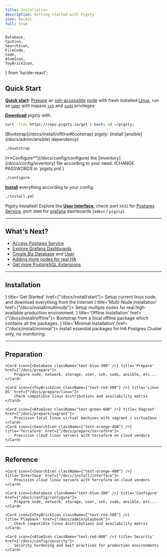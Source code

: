 ```yaml
---
title: Installation
description: Getting started with Pigsty
icon: Rocket
full: true
---
```


    Database,
    CpuIcon,
    SearchIcon,
    FileCode,
    Code,
    AtomIcon,
    ToyBrickIcon,
} from 'lucide-react';


## Quick Start

[**Quick start**](/docs/install/start): [Prepare](/docs/prepare) an [ssh-accessible](/docs/prepare/admin#check-accessibility) [node](/docs/prepare/hardware#node) with fresh installed [Linux](/docs/prepare/linux),
 run as [user](/docs/prepare/admin#user) with nopass [`ssh`](/docs/prepare/admin#ssh) and [`sudo`](/docs/prepare/admin#sudo-privileges) privileges:

<Steps>
<Step>

[**Download**](/docs/prepare/software#pigsty) pigsty with:

```bash
curl -fsSL https://repo.pigsty.io/get | bash; cd ~/pigsty;
```

</Step>
<Step>
[Bootstrap](/docs/install/offline#bootstrap) pigsty: (install [ansible](/docs/admin/ansible) dependency)

```bash
./bootstrap
```
</Step>

<Step>
    [**Configure**](/docs/config/configure) the [inventory](/docs/config/inventory) file according to your need. (<span className={"text-red-500 font-black"}>CHANGE PASSWORDS</span> in `pigsty.yml`)

```bash
./configure
```

</Step>
<Step>

[**Install**](/docs/install/start) everything according to your config:

```bash
./install.yml
```
</Step>


</Steps>


Pigsty Installed!  Explore the [**User Interface**](/docs/install/interface), check port `5432` for [Postgres](/docs/pgsql) [Service](/docs/pgsql/service), port `3000` for [grafana](/docs/install/interface#grafana) dashboards (`admin` / `pigsty`).



--------

## What's Next?

- [Access Postgres Service](/docs/install/interface#postgresql)
- [Explore Grafana Dashboards](/docs/install/interface#grafana)
- [Create Biz Database](/docs/pgsql/db#create-database) and [User](/docs/pgsql/user#create-user)
- [Adding more nodes for real HA](/docs/install/multinode)
- [Get more PostgreSQL Extensions](/docs/pgsql/ext)


--------

## Installation


<Cards>
    <Card icon={<Database className="text-blue-300" />} title='Get Started' href={"/docs/install/start"}>
        Setup current linux node, and download everything from the Internet
    </Card>
    <Card icon={<AtomIcon className="text-green-600" />} title='Multi-Node Installation' href={"/docs/install/multinode"}>
        Setup multiple nodes for real high-available production environment.
    </Card>
    <Card icon={<SearchIcon className={"text-orange-400"} />} title='Offline Installation' href={"/docs/install/offline"}>
        Bootstrap from a local offline package which contains all the packages.
    </Card>
    <Card icon={<ToyBrickIcon className={"text-red-500"} />} title='Minimal Installation' href={"/docs/install/minimal"}>
        Install essential packages for HA Postgres Cluster only, no monitoring.
    </Card>
</Cards>


--------

## Preparation

<Cards>

    <Card icon={<Database className="text-blue-300" />} title='Prepare' href={"/docs/prepare"}>
        Prepare node, network, storage, user, ssh, sudo, ansible, etc...
    </Card>

    <Card icon={<ToyBrickIcon className={"text-red-500"} />} title='Linux OS' href={"/docs/prepare/linux"}>
        Check compatible linux distributions and availability matrix
    </Card>

    <Card icon={<AtomIcon className="text-green-600" />} title='Vagrant' href={"/docs/prepare/vagrant"}>
        Provision local linux virtual machines with vagrant / virtualbox
    </Card>
    <Card icon={<SearchIcon className={"text-orange-400"} />} title='Terraform' href={"/docs/prepare/terraform"}>
        Provision cloud linux servers with terraform on cloud vendors
    </Card>

</Cards>

--------

## Reference

<Cards>

    <Card icon={<SearchIcon className={"text-orange-400"} />} title='Interface' href={"/docs/install/interface"}>
        Provision cloud linux servers with terraform on cloud vendors
    </Card>

    <Card icon={<Database className="text-blue-300" />} title='Configure' href={"/docs/config/configure"}>
        Prepare node, network, storage, user, ssh, sudo, ansible, etc...
    </Card>

    <Card icon={<ToyBrickIcon className={"text-red-500"} />} title='Playbook' href={"/docs/admin/playbook"}>
        Check compatible linux distributions and availability matrix
    </Card>

    <Card icon={<AtomIcon className="text-red-600" />} title='Security' href={"/docs/config/security"}>
        Security hardening and best practices for production environments
    </Card>


</Cards>